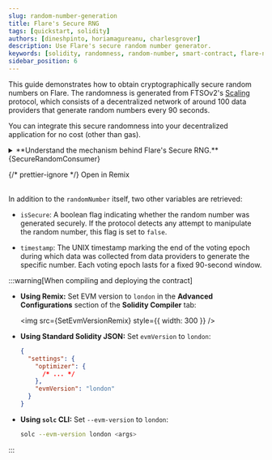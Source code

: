 ```yaml
---
slug: random-number-generation
title: Flare's Secure RNG
tags: [quickstart, solidity]
authors: [dineshpinto, horiamagureanu, charlesgrover]
description: Use Flare's secure random number generator.
keywords: [solidity, randomness, random-number, smart-contract, flare-network]
sidebar_position: 6
---
```



This guide demonstrates how to obtain cryptographically secure random numbers on Flare. The randomness is generated from FTSOv2's [Scaling](/ftso/scaling/overview) protocol, which consists of a decentralized network of around 100 data providers that generate random numbers every 90 seconds.

You can integrate this secure randomness into your decentralized application for no cost (other than gas).

<details>
<summary>**Understand the mechanism behind Flare's Secure RNG.**</summary>

As described in the [FTSOv2 whitepaper](https://flare.network/wp-content/uploads/FTSOv2-White-Paper.pdf), the Scaling protocol consists of the following phases:

1. **Commit:** During the Commit phase, data providers prepare their submissions for each of the data feeds and encode them into a 4-byte vector. Then, each data provider publishes on chain a hash commitment obtained as:

   `Hash(address, voting_epoch_id, random_number, price_data)`

   - **Random Number**: This commit includes a locally generated random number.
   - **Purpose**: The random number blinds the commit hash of the user from a search attack and is used later (once revealed) to contribute to on-chain randomness.

2. **Reveal:** During the Reveal phase, each data provider reveals all inputs to their hash commitment. As such, all locally produced random numbers become available on-chain.

3. **Signing:** After the Reveal phase, data providers perform a number of local computations relevant to the FTSO Scaling protocol, which include:

   - Computing the weighted median prices
   - Calculating the rewards

   All these are packaged into a Merkle root, which is published on-chain together with a signature of the root.

4. **Finalization:** Once enough signatures for the same Merkle root are gathered, the process is finalized.

**Secure Random Numbers**

For each voting epoch (90 seconds), an overall random number is generated from the local random numbers:

$$
R = \sum_{i} r_i \pmod{N}
$$

where $r_i$ is the local random number generated by the $i^{th}$ data provider, and $ N = 2^n $ denotes the maximum possible size of the individual $n$-bit random numbers.
This mechanism ensures that the resultant $R$ is a uniformly generated random number as long as at least any one of the inputs was an honestly generated uniformly random number.

Importantly, The Merkle root published by the data providers contains a Boolean value that tracks whether the generated random number for the current voting epoch is secure.

**Security Mechanism**

The security mechanism behind the random number generator protects the protocol against withholding attacks. An adversary could wait until all submissions are known and then choose whether or not to reveal their own commit data to influence the final result. This security mechanism measures the quality of the random number as follows:

- **True**: If there are no omissions of reveals for the commits provided by the data providers.
- **False**: If any omission exists, or if a reveal does not match the committed value.

If a data provider causes an omission (or false reveal), they will be penalized, and their random number will not be included in the random number calculation for a number of voting rounds.

</details>

<CodeBlock language="solidity" title="SecureRandomConsumer.sol">
  {SecureRandomConsumer}
</CodeBlock>

{/* prettier-ignore */}
<Remix gist="ae30de7237444059e6fac1120ecb1630">Open in Remix</Remix>
<br></br>

In addition to the `randomNumber` itself, two other variables are retrieved:

- `isSecure`: A boolean flag indicating whether the random number was generated securely. If the protocol detects any attempt to manipulate the random number, this flag is set to `false`.

- `timestamp`: The UNIX timestamp marking the end of the voting epoch during which data was collected from data providers to generate the specific number. Each voting epoch lasts for a fixed 90-second window.

:::warning[When compiling and deploying the contract]

- **Using Remix:** Set EVM version to `london` in the **Advanced Configurations** section of the **Solidity Compiler** tab:

  <img src={SetEvmVersionRemix} style={{ width: 300 }} />

- **Using Standard Solidity JSON:** Set `evmVersion` to `london`:

  ```json
  {
    "settings": {
      "optimizer": {
        /* ... */
      },
      "evmVersion": "london"
    }
  }
  ```

- **Using `solc` CLI:** Set `--evm-version` to `london`:

  ```bash
  solc --evm-version london <args>
  ```

:::
